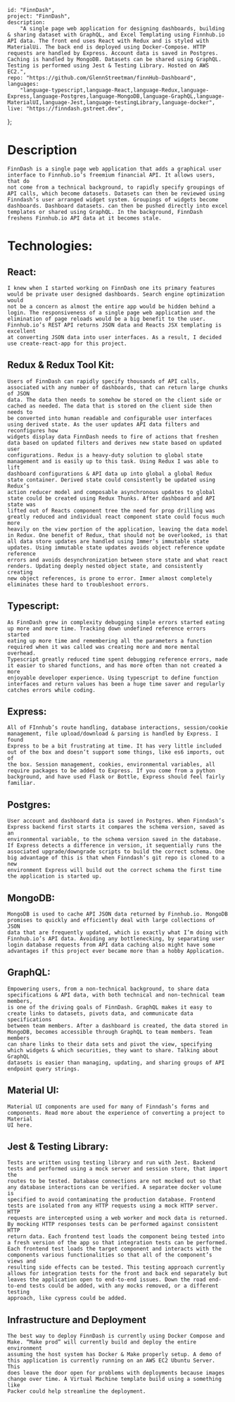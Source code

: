 
    id: "FinnDash",
    project: "FinnDash",
    description:
        "A single page web application for designing dashboards, building & sharing dataset with GraphQL, and Excel Templating using Finnhub.io API data. The front end uses React with Redux and is styled with MaterialUi. The back end is deployed using Docker-Compose. HTTP requests are handled by Express. Account data is saved in Postgres. Caching is handled by MongoDB. Datasets can be shared using GraphQL. Testing is performed using Jest & Testing Library. Hosted on AWS EC2.",
    repo: "https://github.com/GlennStreetman/finnHub-Dashboard",
    languages:
        "language-typescript,language-React,language-Redux,language-Express,language-Postgres,language-MongoDB,language-GraphQL,language-MaterialUI,language-Jest,language-testingLibrary,language-docker",
    live: "https://finndash.gstreet.dev",
};

# Description

    FinnDash is a single page web application that adds a graphical user interface to Finnhub.io’s freemium financial API. It allows users, that do
    not come from a technical background, to rapidly specify groupings of API calls, which become datasets. Datasets can then be reviewed using
    Finndash’s user arranged widget system. Groupings of widgets become dashboards. Dashboard datasets. can then be pushed directly into excel
    templates or shared using GraphQL. In the background, FinnDash freshens Finnhub.io API data at it becomes stale.

# Technologies:

## React:

    I knew when I started working on FinnDash one its primary features would be private user designed dashboards. Search engine optimization would
    not be a concern as almost the entire app would be hidden behind a login. The responsiveness of a single page web application and the
    elimination of page reloads would be a big benefit to the user. Finnhub.io’s REST API returns JSON data and Reacts JSX templating is excellent
    at converting JSON data into user interfaces. As a result, I decided use create-react-app for this project.

## Redux & Redux Tool Kit:

    Users of FinnDash can rapidly specify thousands of API calls, associated with any number of dashboards, that can return large chunks of JSON
    data. The data then needs to somehow be stored on the client side or cached as needed. The data that is stored on the client side then needs to
    be converted into human readable and configurable user interfaces using derived state. As the user updates API data filters and reconfigures how
    widgets display data FinnDash needs to fire of actions that freshen data based on updated filters and derives new state based on updated user
    configurations. Redux is a heavy-duty solution to global state management and is easily up to this task. Using Redux I was able to lift
    dashboard configurations & API data up into global a global Redux state container. Derived state could consistently be updated using Redux’s
    action reducer model and composable asynchronous updates to global state could be created using Redux Thunks. After dashboard and API state was
    lifted out of Reacts component tree the need for prop drilling was greatly reduced and individual react component state could focus much more
    heavily on the view portion of the application, leaving the data model in Redux. One benefit of Redux, that should not be overlooked, is that
    all data store updates are handled using Immer’s immutable state updates. Using immutable state updates avoids object reference update reference
    errors and avoids desynchronization between store state and what react renders. Updating deeply nested object state, and consistently creating
    new object references, is prone to error. Immer almost completely eliminates these hard to troubleshoot errors.

## Typescript:

    As FinnDash grew in complexity debugging simple errors started eating up more and more time. Tracking down undefined reference errors started
    eating up more time and remembering all the parameters a function required when it was called was creating more and more mental overhead.
    Typescript greatly reduced time spent debugging reference errors, made it easier to shared functions, and has more often than not created a more
    enjoyable developer experience. Using typescript to define function interfaces and return values has been a huge time saver and regularly
    catches errors while coding.

## Express:

    All of FInnhub’s route handling, database interactions, session/cookie management, file upload/download & parsing is handled by Express. I found
    Express to be a bit frustrating at time. It has very little included out of the box and doesn’t support some things, like es6 imports, out of
    the box. Session management, cookies, environmental variables, all require packages to be added to Express. If you come from a python
    background, and have used Flask or Bottle, Express should feel fairly familiar.

## Postgres:

    User account and dashboard data is saved in Postgres. When Finndash’s Express backend first starts it compares the schema version, saved as an
    environmental variable, to the schema version saved in the database. If Express detects a difference in version, it sequentially runs the
    associated upgrade/downgrade scripts to build the correct schema. One big advantage of this is that when Finndash’s git repo is cloned to a new
    environment Express will build out the correct schema the first time the application is started up.

## MongoDB:

    MongoDB is used to cache API JSON data returned by Finnhub.io. MongoDB promises to quickly and efficiently deal with large collections of JSON
    data that are frequently updated, which is exactly what I’m doing with Finnhub.io’s API data. Avoiding any bottlenecking, by separating user
    login database requests from API data caching also might have some advantages if this project ever became more than a hobby Application.

## GraphQL:

    Empowering users, from a non-technical background, to share data specifications & API data, with both technical and non-technical team members,
    is one of the driving goals of FinnDash. GraphQL makes it easy to create links to datasets, pivots data, and communicate data specifications
    between team members. After a dashboard is created, the data stored in MongoDB, becomes accessible through GraphQL to team members. Team members
    can share links to their data sets and pivot the view, specifying which widgets & which securities, they want to share. Talking about GraphQL
    datasets is easier than managing, updating, and sharing groups of API endpoint query strings.

## Material UI:

    Material UI components are used for many of Finndash’s forms and components. Read more about the experience of converting a project to Material
    UI here.

## Jest & Testing Library:

    Tests are written using testing library and run with Jest. Backend tests and performed using a mock server and session store, that import the
    routes to be tested. Database connections are not mocked out so that any database interactions can be verified. A separatee docker volume is
    specified to avoid contaminating the production database. Frontend tests are isolated from any HTTP requests using a mock HTTP server. HTTP
    requests are intercepted using a web worker and mock data is returned. By mocking HTTP responses tests can be performed against consistent HTTP
    return data. Each frontend test loads the component being tested into a fresh version of the app so that integration tests can be performed.
    Each frontend test loads the target component and interacts with the components various functionalities so that all of the component’s views and
    resulting side effects can be tested. This testing approach currently allows for integration tests for the front and back end separately but
    leaves the application open to end-to-end issues. Down the road end-to-end tests could be added, with any mocks removed, or a different testing
    approach, like cypress could be added.

## Infrastructure and Deployment

    The best way to deploy FinnDash is currently using Docker Compose and Make. “Make prod” will currently build and deploy the entire environment
    assuming the host system has Docker & Make properly setup. A demo of this application is currently running on an AWS EC2 Ubuntu Server. This
    does leave the door open for problems with deployments because images change over time. A Virtual Machine template build using a something like
    Packer could help streamline the deployment.
